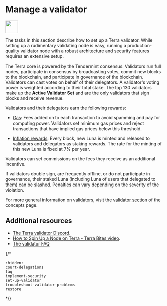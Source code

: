 # Manage a validator 

<img src="/img/Build_a_validator.svg" height="40px" />

The tasks in this section describe how to set up a Terra validator. While setting up a rudimentary validating node is easy, running a production-quality validator node with a robust architecture and security features requires an extensive setup.

The Terra core is powered by the Tendermint consensus. Validators run full nodes, participate in consensus by broadcasting votes, commit new blocks to the blockchain, and participate in governance of the blockchain. Validators can cast votes on behalf of their delegators. A validator's voting power is weighted according to their total stake. The top 130 validators make up the **Active Validator Set** and are the only validators that sign blocks and receive revenue.

Validators and their delegators earn the following rewards:

- [Gas](../../learn/fees.mdx#gas): Fees added on to each transaction to avoid spamming and pay for computing power. Validators set minimum gas prices and reject transactions that have implied gas prices below this threshold.

- [Inflation rewards](../../module-specifications/spec-mint.mdx): Every block, new Luna is minted and released to validators and delegators as staking rewards. The rate for the minting of this new Luna is fixed at 7% per year. 

Validators can set commissions on the fees they receive as an additional incentive.

If validators double sign, are frequently offline, or do not participate in governance, their staked Luna (including Luna of users that delegated to them) can be slashed. Penalties can vary depending on the severity of the violation.

For more general information on validators, visit the [validator section](../../learn/protocol.mdx#validators) of the concepts page.

## Additional resources

- [The Terra validator Discord](https://discord.com/invite/ERczeGeMEa).
- [How to Spin Up a Node on Terra - Terra Bites video](https://www.youtube.com/watch?v=2lKAvltKX6w&ab_channel=TerraBites).
- [The validator FAQ](faq.mdx)

{/*
```{toctree}
:hidden:
court-delegations
faq
implement-security
set-up-validator
troubleshoot-validator-problems
restore
```
*/}
